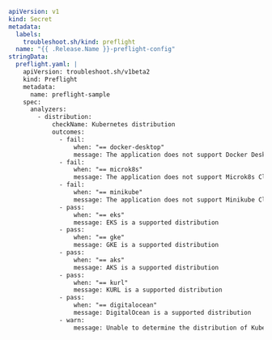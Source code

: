 ```yaml
apiVersion: v1
kind: Secret
metadata:
  labels:
    troubleshoot.sh/kind: preflight
  name: "{{ .Release.Name }}-preflight-config"
stringData:
  preflight.yaml: |
    apiVersion: troubleshoot.sh/v1beta2
    kind: Preflight
    metadata:
      name: preflight-sample
    spec:
      analyzers:              
        - distribution:
            checkName: Kubernetes distribution
            outcomes:
              - fail:
                  when: "== docker-desktop"
                  message: The application does not support Docker Desktop Clusters
              - fail:
                  when: "== microk8s"
                  message: The application does not support Microk8s Clusters
              - fail:
                  when: "== minikube"
                  message: The application does not support Minikube Clusters
              - pass:
                  when: "== eks"
                  message: EKS is a supported distribution
              - pass:
                  when: "== gke"
                  message: GKE is a supported distribution
              - pass:
                  when: "== aks"
                  message: AKS is a supported distribution
              - pass:
                  when: "== kurl"
                  message: KURL is a supported distribution
              - pass:
                  when: "== digitalocean"
                  message: DigitalOcean is a supported distribution
              - warn:
                  message: Unable to determine the distribution of Kubernetes
```
